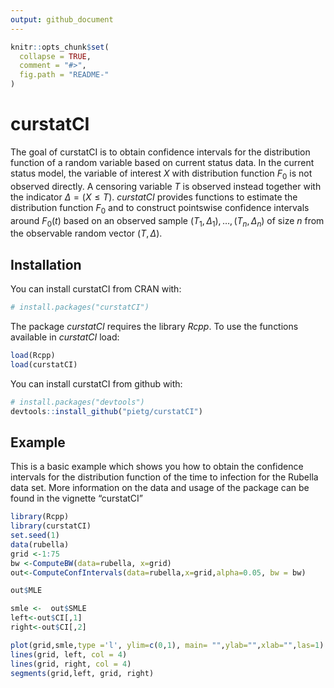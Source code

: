 ```yaml
---
output: github_document
---
```


<!-- README.md is generated from README.Rmd. Please edit that file -->

```r
knitr::opts_chunk$set(
  collapse = TRUE,
  comment = "#>",
  fig.path = "README-"
)
```

# curstatCI

The goal of curstatCI is to obtain confidence intervals for the distribution function of a random variable based on current status data.
In the current status model, the variable of interest $X$ with distribution function $F_0$ is not observed directly. A censoring variable $T$ is observed instead together with the indicator $\Delta = (X \le T)$. *curstatCI* provides functions to estimate the distribution function $F_0$ and to construct pointswise confidence intervals around $F_0(t)$ based on an observed sample $(T_1, \Delta_1),\ldots, (T_n, \Delta_n)$ of size $n$ from the observable random  vector $(T, \Delta)$.


## Installation
You can install curstatCI from CRAN with:
``` r
# install.packages("curstatCI")
```
The package *curstatCI* requires the library *Rcpp*. To use the functions available in *curstatCI* load:

``` r
load(Rcpp)
load(curstatCI)
```


You can install curstatCI from github with:


``` r
# install.packages("devtools")
devtools::install_github("pietg/curstatCI")
```



## Example

This is a basic example which shows you how to obtain the confidence intervals for the distribution function of the time to infection for the Rubella data set. More information on the data and usage of the package can be found in the vignette "curstatCI"

```r
library(Rcpp)
library(curstatCI)
set.seed(1)
data(rubella)
grid <-1:75
bw <-ComputeBW(data=rubella, x=grid)
out<-ComputeConfIntervals(data=rubella,x=grid,alpha=0.05, bw = bw)

out$MLE

smle <-  out$SMLE
left<-out$CI[,1]
right<-out$CI[,2]

plot(grid,smle,type ='l', ylim=c(0,1), main= "",ylab="",xlab="",las=1)
lines(grid, left, col = 4)
lines(grid, right, col = 4)
segments(grid,left, grid, right)
```


